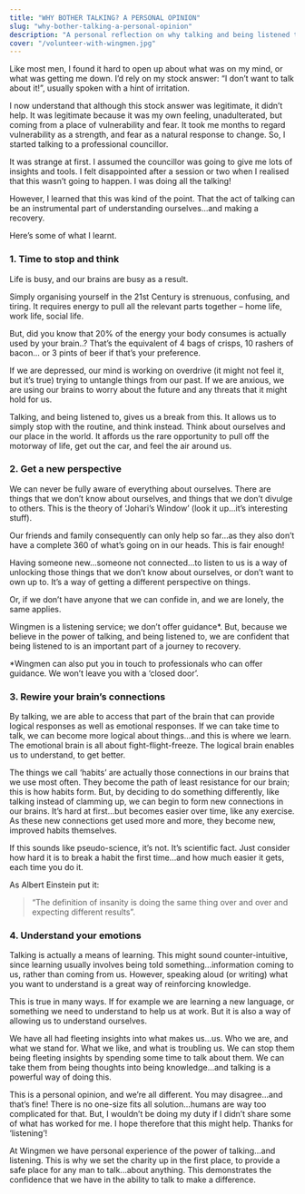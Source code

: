 ```yaml
---
title: "WHY BOTHER TALKING? A PERSONAL OPINION"
slug: "why-bother-talking-a-personal-opinion"
description: "A personal reflection on why talking and being listened to can be a powerful part of understanding ourselves and making a recovery."
cover: "/volunteer-with-wingmen.jpg"
---
```


Like most men, I found it hard to open up about what was on my mind, or what 
was getting me down. I’d rely on my stock answer: “I don’t want to talk about 
it!”, usually spoken with a hint of irritation.

I now understand that although this stock answer was legitimate, it didn’t help. 
It was legitimate because it was my own feeling, unadulterated, but coming 
from a place of vulnerability and fear. It took me months to regard vulnerability 
as a strength, and fear as a natural response to change. So, I started talking to 
a professional councillor.

It was strange at first. I assumed the councillor was going to give me lots of 
insights and tools. I felt disappointed after a session or two when I realised that 
this wasn’t going to happen. I was doing all the talking!

However, I learned that this was kind of the point. That the act of talking can be
an instrumental part of understanding ourselves...and making a recovery.

Here’s some of what I learnt.

### 1. Time to stop and think

Life is busy, and our brains are busy as a result.

Simply organising yourself in the 21st Century is strenuous, confusing, and 
tiring. It requires energy to pull all the relevant parts together – home life, work
life, social life.

But, did you know that 20% of the energy your body consumes is actually used 
by your brain..? That’s the equivalent of 4 bags of crisps, 10 rashers of bacon...
or 3 pints of beer if that’s your preference.

If we are depressed, our mind is working on overdrive (it might not feel it, but 
it’s true) trying to untangle things from our past. If we are anxious, we are 
using our brains to worry about the future and any threats that it might hold for
us.

Talking, and being listened to, gives us a break from this. It allows us to simply 
stop with the routine, and think instead. Think about ourselves and our place in 
the world. It affords us the rare opportunity to pull off the motorway of life, get 
out the car, and feel the air around us.

### 2. Get a new perspective

We can never be fully aware of everything about ourselves. There are things 
that we don’t know about ourselves, and things that we don’t divulge to others. 
This is the theory of ‘Johari’s Window’ (look it up...it’s interesting stuff).

Our friends and family consequently can only help so far...as they also don’t 
have a complete 360 of what’s going on in our heads. This is fair enough!

Having someone new...someone not connected...to listen to us is a way of 
unlocking those things that we don’t know about ourselves, or don’t want to 
own up to. It’s a way of getting a different perspective on things.

Or, if we don’t have anyone that we can confide in, and we are lonely, the same 
applies.

Wingmen is a listening service; we don’t offer guidance*. But, because we 
believe in the power of talking, and being listened to, we are confident that 
being listened to is an important part of a journey to recovery.

*Wingmen can also put you in touch to professionals who can offer guidance. 
We won’t leave you with a ‘closed door’.

### 3. Rewire your brain’s connections

By talking, we are able to access that part of the brain that can provide logical 
responses as well as emotional responses. If we can take time to talk, we can 
become more logical about things...and this is where we learn. The emotional 
brain is all about fight-flight-freeze. The logical brain enables us to understand, 
to get better.

The things we call ‘habits’ are actually those connections in our brains that we 
use most often. They become the path of least resistance for our brain; this is 
how habits form. But, by deciding to do something differently, like talking 
instead of clamming up, we can begin to form new connections in our brains. 
It’s hard at first...but becomes easier over time, like any exercise. As these new 
connections get used more and more, they become new, improved habits 
themselves.

If this sounds like pseudo-science, it’s not. It’s scientific fact. Just consider how 
hard it is to break a habit the first time...and how much easier it gets, each time
you do it.

As Albert Einstein put it:

> “The definition of insanity is doing the same thing over and over and expecting 
> different results”.

### 4. Understand your emotions

Talking is actually a means of learning. This might sound counter-intuitive, since
learning usually involves being told something...information coming to us, 
rather than coming from us. However, speaking aloud (or writing) what you 
want to understand is a great way of reinforcing knowledge.

This is true in many ways. If for example we are learning a new language, or 
something we need to understand to help us at work. But it is also a way of 
allowing us to understand ourselves.

We have all had fleeting insights into what makes us...us. Who we are, and what
we stand for. What we like, and what is troubling us. We can stop them being 
fleeting insights by spending some time to talk about them. We can take them 
from being thoughts into being knowledge...and talking is a powerful way of 
doing this.

This is a personal opinion, and we’re all different. You may disagree...and that’s 
fine! There is no one-size fits all solution...humans are way too complicated for 
that. But, I wouldn’t be doing my duty if I didn’t share some of what has worked
for me. I hope therefore that this might help. Thanks for ‘listening’!

At Wingmen we have personal experience of the power of talking...and 
listening. This is why we set the charity up in the first place, to provide a safe 
place for any man to talk...about anything. This demonstrates the confidence 
that we have in the ability to talk to make a difference.
